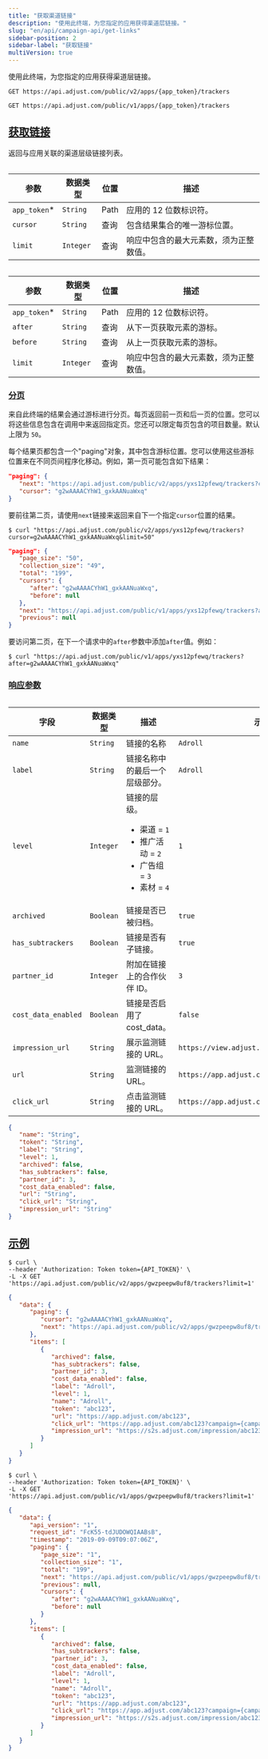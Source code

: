 ```yaml
---
title: "获取渠道链接"
description: "使用此终端，为您指定的应用获得渠道层链接。"
slug: "en/api/campaign-api/get-links"
sidebar-position: 2
sidebar-label: "获取链接"
multiVersion: true
---
```

使用此终端，为您指定的应用获得渠道层链接。
<apiversion version="v2"> <codeblock title="终端" highlight="v2/apps/{app_token}/trackers"> 

```http
GET https://api.adjust.com/public/v2/apps/{app_token}/trackers
```

</CodeBlock> </ApiVersion> <apiversion version="v1"> <codeblock title="终端" highlight="v1/apps/{app_token}/trackers"> 

```http
GET https://api.adjust.com/public/v1/apps/{app_token}/trackers
```

</CodeBlock> </ApiVersion> 

[获取链接](fetch-links)
-------------------

返回与应用关联的渠道层级链接列表。
<apiversion version="v2"> <table> 

|       参数       |   数据类型    |  位置  |         描述          |
|----------------|-----------|------|---------------------|
| `app_token`\* | `String`  | Path | 应用的 12 位数标识符。       |
| `cursor`       | `String`  | 查询   | 包含结果集合的唯一游标位置。      |
| `limit`        | `Integer` | 查询   | 响应中包含的最大元素数，须为正整数值。 |

</Table> </ApiVersion> <apiversion version="v1"> <table> 

|       参数       |   数据类型    |  位置  |         描述          |
|----------------|-----------|------|---------------------|
| `app_token`\* | `String`  | Path | 应用的 12 位数标识符。       |
| `after`        | `String`  | 查询   | 从下一页获取元素的游标。        |
| `before`       | `String`  | 查询   | 从上一页获取元素的游标。        |
| `limit`        | `Integer` | 查询   | 响应中包含的最大元素数，须为正整数值。 |

</Table> </ApiVersion> 

### [分页](pagination)

来自此终端的结果会通过游标进行分页。每页返回前一页和后一页的位置。您可以将这些信息包含在调用中来返回指定页。您还可以限定每页包含的项目数量。默认上限为 `50`。

每个结果页都包含一个"paging"对象，其中包含游标位置。您可以使用这些游标位置来在不同页间程序化移动。例如，第一页可能包含如下结果：
<apiversion version="v2"> <codeblock title="分页示例"> 

```json
"paging": {
   "next": "https://api.adjust.com/public/v2/apps/yxs12pfewq/trackers?cursor=g2wAAAACYhW1_gxkAANuaWxq&limit=50",
   "cursor": "g2wAAAACYhW1_gxkAANuaWxq"
}
```

</CodeBlock> 

要前往第二页，请使用`next`链接来返回来自下一个指定`cursor`位置的结果。
<codeblock title="cURL" highlight="cursor=g2wAAAACYhW1_gxkAANuaWxq"> 

```console
$ curl "https://api.adjust.com/public/v2/apps/yxs12pfewq/trackers?cursor=g2wAAAACYhW1_gxkAANuaWxq&limit=50"
```

</CodeBlock> </ApiVersion> <apiversion version="v1"> <codeblock title="分页示例"> 

```json
"paging": {
   "page_size": "50",
   "collection_size": "49",
   "total": "199",
   "cursors": {
      "after": "g2wAAAACYhW1_gxkAANuaWxq",
      "before": null
   },
   "next": "https://api.adjust.com/public/v1/apps/yxs12pfewq/trackers?after=g2wAAAACYhW1_gxkAANuaWxq&limit=50",
   "previous": null
}
```

</CodeBlock> 

要访问第二页，在下一个请求中的`after`参数中添加`after`值。例如：
<codeblock title="cURL" highlight="after=g2wAAAACYhW1_gxkAANuaWxq"> 

```console
$ curl "https://api.adjust.com/public/v1/apps/yxs12pfewq/trackers?after=g2wAAAACYhW1_gxkAANuaWxq"
```

</CodeBlock> </ApiVersion> 

### [响应参数](response-parameters)

<table search> 

|         字段          |   数据类型    |                                             描述                                              |                     示例                      |
|---------------------|-----------|---------------------------------------------------------------------------------------------|---------------------------------------------|
| `name`              | `String`  | 链接的名称                                                                                       | `Adroll`                                    |
| `label`             | `String`  | 链接名称中的最后一个层级部分。                                                                             | `Adroll`                                    |
| `level`             | `Integer` | 链接的层级。<br/><ul><li>渠道 = `1`</li><li>推广活动 = `2`</li><li>广告组 = `3`</li><li>素材 = `4`</li></ul> | `1`                                         |
| `archived`          | `Boolean` | 链接是否已被归档。                                                                                   | `true`                                      |
| `has_subtrackers`   | `Boolean` | 链接是否有子链接。                                                                                   | `true`                                      |
| `partner_id`        | `Integer` | 附加在链接上的合作伙伴 ID。                                                                             | `3`                                         |
| `cost_data_enabled` | `Boolean` | 链接是否启用了 cost\_data。                                                                        | `false`                                     |
| `impression_url`    | `String`  | 展示监测链接的 URL。                                                                                | `https://view.adjust.com/impression/abc123` |
| `url`               | `String`  | 监测链接的 URL。                                                                                  | `https://app.adjust.com/abc123`             |
| `click_url`         | `String`  | 点击监测链接的 URL。                                                                                | `https://app.adjust.com/abc123`             |

</Table> <codeblock title="成功响应"> 

```json
{
   "name": "String",
   "token": "String",
   "label": "String",
   "level": 1,
   "archived": false,
   "has_subtrackers": false,
   "partner_id": 3,
   "cost_data_enabled": false,
   "url": "String",
   "click_url": "String",
   "impression_url": "String"
}
```

</CodeBlock> 

[示例](example)
-------------

<apiversion version="v2"> <codeblock title="cURL" highlight="gwzpeepw8uf8"> 

```console
$ curl \
--header 'Authorization: Token token={API_TOKEN}' \
-L -X GET 'https://api.adjust.com/public/v2/apps/gwzpeepw8uf8/trackers?limit=1'
```

</CodeBlock> <codeblock title="成功响应"> 

```json
{
   "data": {
      "paging": {
         "cursor": "g2wAAAACYhW1_gxkAANuaWxq",
         "next": "https://api.adjust.com/public/v2/apps/gwzpeepw8uf8/trackers?after=g2wAAAACYhW1_gxkAANuaWxq&limit=1"
      },
      "items": [
         {
            "archived": false,
            "has_subtrackers": false,
            "partner_id": 3,
            "cost_data_enabled": false,
            "label": "Adroll",
            "level": 1,
            "name": "Adroll",
            "token": "abc123",
            "url": "https://app.adjust.com/abc123",
            "click_url": "https://app.adjust.com/abc123?campaign={campaign_name}&idfa={idfa}&deeplink=http%3A%2F%2Fa.b%2Fc%3Fd%3D1%26e%3D%%MACROS%%",
            "impression_url": "https://s2s.adjust.com/impression/abc123?campaign={campaign_name}&idfa={idfa}&s2s=1"
         }
      ]
   }
}
```

</CodeBlock> </ApiVersion> <apiversion version="v1"> <codeblock title="cURL" highlight="gwzpeepw8uf8"> 

```console
$ curl \
--header 'Authorization: Token token={API_TOKEN}' \
-L -X GET 'https://api.adjust.com/public/v1/apps/gwzpeepw8uf8/trackers?limit=1'
```

</CodeBlock> <codeblock title="成功响应"> 

```json
{
   "data": {
      "api_version": "1",
      "request_id": "FcK55-tdJUDOWQIAABsB",
      "timestamp": "2019-09-09T09:07:06Z",
      "paging": {
         "page_size": "1",
         "collection_size": "1",
         "total": "199",
         "next": "https://api.adjust.com/public/v1/apps/gwzpeepw8uf8/trackers?after=g2wAAAACYhW1_gxkAANuaWxq&limit=1",
         "previous": null,
         "cursors": {
            "after": "g2wAAAACYhW1_gxkAANuaWxq",
            "before": null
         }
      },
      "items": [
         {
            "archived": false,
            "has_subtrackers": false,
            "partner_id": 3,
            "cost_data_enabled": false,
            "label": "Adroll",
            "level": 1,
            "name": "Adroll",
            "token": "abc123",
            "url": "https://app.adjust.com/abc123",
            "click_url": "https://app.adjust.com/abc123?campaign={campaign_name}&idfa={idfa}&deeplink=http%3A%2F%2Fa.b%2Fc%3Fd%3D1%26e%3D%%MACROS%%",
            "impression_url": "https://s2s.adjust.com/impression/abc123?campaign={campaign_name}&idfa={idfa}&s2s=1"
         }
      ]
   }
}
```

</CodeBlock> </ApiVersion>


